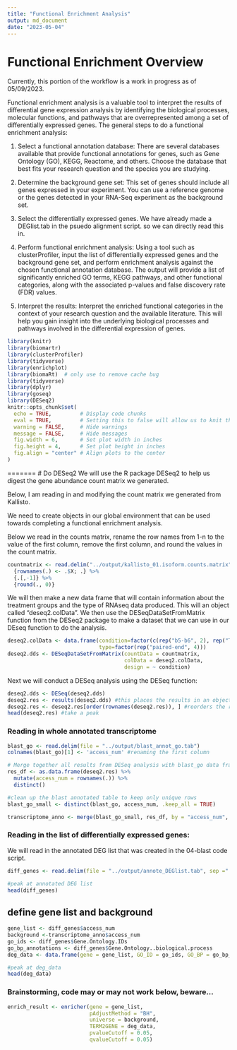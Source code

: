 ```yaml
---
title: "Functional Enrichment Analysis"
output: md_document
date: "2023-05-04"
---
```


# Functional Enrichment Overview
Currently, this portion of the workflow is a work in progress as of 05/09/2023.

Functional enrichment analysis is a valuable tool to interpret the results of differential gene expression analysis by identifying the biological processes, molecular functions, and pathways that are overrepresented among a set of differentially expressed genes. The general steps to do a functional enrichment analysis:

1. Select a functional annotation database: There are several databases available that provide functional annotations for genes, such as Gene Ontology (GO), KEGG, Reactome, and others. Choose the database that best fits your research question and the species you are studying.

2. Determine the background gene set: This set of genes should include all genes expressed in your experiment. You can use a reference genome or the genes detected in your RNA-Seq experiment as the background set.

3. Select the differentially expressed genes. We have already made a DEGlist.tab in the psuedo alignment script. so we can directly read this in.

4. Perform functional enrichment analysis: Using a tool such as clusterProfiler, input the list of differentially expressed genes and the background gene set, and perform enrichment analysis against the chosen functional annotation database. The output will provide a list of significantly enriched GO terms, KEGG pathways, and other functional categories, along with the associated p-values and false discovery rate (FDR) values.

5. Interpret the results: Interpret the enriched functional categories in the context of your research question and the available literature. This will help you gain insight into the underlying biological processes and pathways involved in the differential expression of genes.


```r
library(knitr)
library(biomartr)
library(clusterProfiler)
library(tidyverse)
library(enrichplot)
library(biomaRt)  # only use to remove cache bug
library(tidyverse)
library(dplyr)
library(goseq)
library(DESeq2)
knitr::opts_chunk$set(
  echo = TRUE,         # Display code chunks
  eval = TRUE,         # Setting this to false will allow us to knit the code without evaluating code chunks
  warning = FALSE,     # Hide warnings
  message = FALSE,     # Hide messages
  fig.width = 6,       # Set plot width in inches
  fig.height = 4,      # Set plot height in inches
  fig.align = "center" # Align plots to the center
)
```


=======
# Do DESeq2
We will use the R package DESeq2 to help us digest the gene abundance count matrix we generated. 

Below, I am reading in and modifying the count matrix we generated from Kallisto.

We need to create objects in our global environment that can be used towards completing a functional enrichment analysis.

Below we read in the counts matrix, rename the row names from 1-n to the value of the first column, remove the first column, and round the values in the count matrix.
```r
countmatrix <- read.delim("../output/kallisto_01.isoform.counts.matrix", header = TRUE, sep = '\t') %>%
  {rownames(.) <- .$X; .} %>%
  {.[,-1]} %>%
  {round(., 0)}
```

We will then make a new data frame that will contain information about the treatment groups and the type of RNAseq data produced. This will an object called "deseq2.colData". We then use the DESeqDataSetFromMatrix function from the DESeq2 package to make a dataset that we can use in our DEseq function to do the analysis.
```r
deseq2.colData <- data.frame(condition=factor(c(rep("b5-b6", 2), rep("TO", 2))), 
                             type=factor(rep("paired-end", 4)))
deseq2.dds <- DESeqDataSetFromMatrix(countData = countmatrix,
                                     colData = deseq2.colData, 
                                     design = ~ condition)
```

Next we will conduct a DESeq analysis using the DESeq function:
```r
deseq2.dds <- DESeq(deseq2.dds) 
deseq2.res <- results(deseq2.dds) #this places the results in an object that we can open
deseq2.res <- deseq2.res[order(rownames(deseq2.res)), ] #reorders the rows
head(deseq2.res) #take a peak
```

### Reading in whole annotated transcriptome
```r
blast_go <- read.delim(file = "../output/blast_annot_go.tab")
colnames(blast_go)[1] <- 'access_num' #renaming the first column 

# Merge together all results from DESeq analysis with blast_go data frame
res_df <- as.data.frame(deseq2.res) %>%
  mutate(access_num = rownames(.)) %>%
  distinct()

#clean up the blast annotated table to keep only unique rows
blast_go_small <- distinct(blast_go, access_num, .keep_all = TRUE)

transcriptome_anno <- merge(blast_go_small, res_df, by = "access_num", all = TRUE)
```

### Reading in the list of differentially expressed genes:
We will read in the annotated DEG list that was created in the 04-blast code script.
```r
diff_genes <- read.delim(file = "../output/annote_DEGlist.tab", sep =" ")

#peak at annotated DEG list
head(diff_genes)
```


## define gene list and background
```r
gene_list <- diff_genes$access_num
background <-transcriptome_anno$access_num
go_ids <- diff_genes$Gene.Ontology.IDs
go_bp_annotations <- diff_genes$Gene.Ontology..biological.process
deg_data <- data.frame(gene = gene_list, GO_ID = go_ids, GO_BP = go_bp_annotations)

#peak at deg_data
head(deg_data)

```
### Brainstorming, code may or may not work below, beware... 


```r
enrich_result <- enricher(gene = gene_list,
                          pAdjustMethod = "BH",
                          universe = background,
                          TERM2GENE = deg_data,
                          pvalueCutoff = 0.05,
                          qvalueCutoff = 0.05)

```



